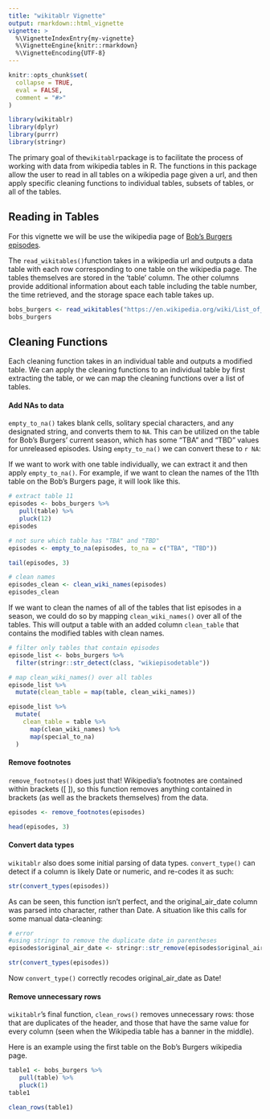 ```yaml
---
title: "wikitablr Vignette"
output: rmarkdown::html_vignette
vignette: >
  %\VignetteIndexEntry{my-vignette}
  %\VignetteEngine{knitr::rmarkdown}
  %\VignetteEncoding{UTF-8}
---
```


```r
knitr::opts_chunk$set(
  collapse = TRUE,
  eval = FALSE,
  comment = "#>"
)
```

```r
library(wikitablr)
library(dplyr)
library(purrr)
library(stringr)
```

The primary goal of the`wikitablr`package is to facilitate the process of working with data from wikipedia tables in R. The functions in this package allow the user to read in all tables on a wikipedia page given a url, and then apply specific cleaning functions to individual tables, subsets of tables, or all of the tables.

## Reading in Tables

For this vignette we will be use the wikipedia page of [Bob's Burgers episodes]("https://en.wikipedia.org/wiki/List_of_Bob%27s_Burgers_episodes"). 

The `read_wikitables()`function takes in a wikipedia url and outputs a data table with each row corresponding to one table on the wikipedia page. The tables themselves are stored in the 'table' column. The other columns provide additional information about each table including the table number, the time retrieved, and the storage space each table takes up. 
```r
bobs_burgers <- read_wikitables("https://en.wikipedia.org/wiki/List_of_Bob%27s_Burgers_episodes")
bobs_burgers
```
## Cleaning Functions

Each cleaning function takes in an individual table and outputs a modified table. We can apply the cleaning functions to an individual table by first extracting the table, or we can map the cleaning functions over a list of tables.

#### Add NAs to data

`empty_to_na()` takes blank cells, solitary special characters, and any designated string, and converts them to `NA`. This can be utilized on the table for Bob's Burgers' current season, which has some "TBA" and "TBD" values for unreleased episodes. Using `empty_to_na()` we can convert these to `r NA`:

If we want to work with one table individually, we can extract it and then apply `empty_to_na()`. For example, if we want to clean the names of the 11th table on the Bob's Burgers page, it will look like this.

```r
# extract table 11
episodes <- bobs_burgers %>%
   pull(table) %>%
   pluck(12) 
episodes
```

```r
# not sure which table has "TBA" and "TBD"
episodes <- empty_to_na(episodes, to_na = c("TBA", "TBD"))

tail(episodes, 3)
```

```r
# clean names
episodes_clean <- clean_wiki_names(episodes)
episodes_clean
```

If we want to clean the names of all of the tables that list episodes in a season, we could do so by mapping `clean_wiki_names()` over all of the tables. This will output a table with an added column `clean_table` that contains the modified tables with clean names.
```r
# filter only tables that contain episodes
episode_list <- bobs_burgers %>%
  filter(stringr::str_detect(class, "wikiepisodetable"))

# map clean_wiki_names() over all tables
episode_list %>%
  mutate(clean_table = map(table, clean_wiki_names))
```

```r
episode_list %>%
  mutate(
    clean_table = table %>%
      map(clean_wiki_names) %>%
      map(special_to_na)
  )
```


#### Remove footnotes

`remove_footnotes()` does just that! Wikipedia's footnotes are contained within brackets ([ ]), so this function removes anything contained in brackets (as well as the brackets themselves) from the data.

```r
episodes <- remove_footnotes(episodes)

head(episodes, 3)
```

#### Convert data types

`wikitablr` also does some initial parsing of data types. `convert_type()` can detect if a column is likely Date or numeric, and re-codes it as such:

```r
str(convert_types(episodes))
```

As can be seen, this function isn't perfect, and the original_air_date column was parsed into character, rather than Date. A situation like this calls for some manual data-cleaning:

```r
# error
#using stringr to remove the duplicate date in parentheses
episodes$original_air_date <- stringr::str_remove(episodes$original_air_date, "\\(.*\\)") %>% stringr::str_trim()

str(convert_types(episodes))
```

Now `convert_type()` correctly recodes original_air_date as Date!

#### Remove unnecessary rows

`wikitablr`'s final function, `clean_rows()` removes unnecessary rows: those that are duplicates of the header, and those that have the same value for every column (seen when the Wikipedia table has a banner in the middle).

Here is an example using the first table on the Bob's Burgers wikipedia page.

```r
table1 <- bobs_burgers %>%
   pull(table) %>%
   pluck(1)
table1
```
```r
clean_rows(table1)
```


